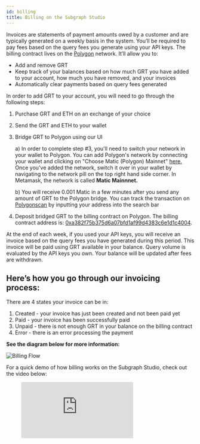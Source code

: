 ```yaml
---
id: billing
title: Billing on the Subgraph Studio
---
```


Invoices are statements of payment amounts owed by a customer and are typically generated on a weekly basis in the system. You’ll be required to pay fees based on the query fees you generate using your API keys. The billing contract lives on the [Polygon](https://polygon.technology/) network. It’ll allow you to:

* Add and remove GRT
* Keep track of your balances based on how much GRT you have added to your account, how much you have removed, and your invoices
* Automatically clear payments based on query fees generated

In order to add GRT to your account, you will need to go through the following steps:

1. Purchase GRT and ETH on an exchange of your choice
2. Send the GRT and ETH to your wallet
3. Bridge GRT to Polygon using our UI

     a) In order to complete step #3, you'll need to switch your network in your wallet to Polygon. You can add Polygon's network by connecting your wallet and clicking on "Choose Matic (Polygon) Mainnet" [here.](https://chainlist.org/) Once you've added the network, switch it over in your wallet by navigating to the network pill on the top right hand side corner. In Metamask, the network is called **Matic Mainnnet.**

     b) You will receive 0.001 Matic in a few minutes after you send any amount of GRT to the Polygon bridge. You can track the transaction on [Polygonscan](https://polygonscan.com/) by inputting your address into the search bar

4. Deposit bridged GRT to the billing contract on Polygon. The billing contract address is: [0xa382f75b375d6a07bfd1af99d4383c6e1d1c4004](https://polygonscan.com/address/0xa382f75b375d6a07bfd1af99d4383c6e1d1c4004).

At the end of each week, if you used your API keys, you will receive an invoice based on the query fees you have generated during this period. This invoice will be paid using GRT available in your balance. Query volume is evaluated by the API keys you own. Your balance will be updated after fees are withdrawn.

## Here’s how you go through our invoicing process:

There are 4 states your invoice can be in:

1. Created - your invoice has just been created and not been paid yet
2. Paid - your invoice has been successfully paid
3. Unpaid - there is not enough GRT in your balance on the billing contract
4. Error - there is an error processing the payment

**See the diagram below for more information:**

![Billing Flow](/img/billing-flow.png)

For a quick demo of how billing works on the Subgraph Studio, check out the video below:

<figure class="video-container">
  <iframe class="video-iframe" src="https://www.youtube.com/embed/UrfIpm-Vlgs" title="YouTube video player" frameborder ="0" allowfullscreen="true"> </iframe>
</figure>
